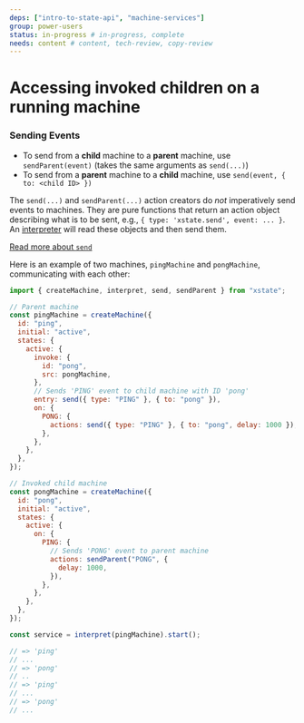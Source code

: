 ```yaml
---
deps: ["intro-to-state-api", "machine-services"]
group: power-users
status: in-progress # in-progress, complete
needs: content # content, tech-review, copy-review
---
```


# Accessing invoked children on a running machine

### Sending Events

- To send from a **child** machine to a **parent** machine, use `sendParent(event)` (takes the same arguments as `send(...)`)
- To send from a **parent** machine to a **child** machine, use `send(event, { to: <child ID> })`

<!-- ::: warning \-->
The `send(...)` and `sendParent(...)` action creators do _not_ imperatively send
events to machines. They are pure functions that return an action object
describing what is to be sent, e.g., `{ type: 'xstate.send', event: ... }`. An
[interpreter](./interpretation.md) will read these objects and then send them.

[Read more about `send`](/guides/actions.html#send-action)
<!-- ::: (end tip/warning) \-->
Here is an example of two machines, `pingMachine` and `pongMachine`, communicating with each other:

```js
import { createMachine, interpret, send, sendParent } from "xstate";

// Parent machine
const pingMachine = createMachine({
  id: "ping",
  initial: "active",
  states: {
    active: {
      invoke: {
        id: "pong",
        src: pongMachine,
      },
      // Sends 'PING' event to child machine with ID 'pong'
      entry: send({ type: "PING" }, { to: "pong" }),
      on: {
        PONG: {
          actions: send({ type: "PING" }, { to: "pong", delay: 1000 }),
        },
      },
    },
  },
});

// Invoked child machine
const pongMachine = createMachine({
  id: "pong",
  initial: "active",
  states: {
    active: {
      on: {
        PING: {
          // Sends 'PONG' event to parent machine
          actions: sendParent("PONG", {
            delay: 1000,
          }),
        },
      },
    },
  },
});

const service = interpret(pingMachine).start();

// => 'ping'
// ...
// => 'pong'
// ..
// => 'ping'
// ...
// => 'pong'
// ...
```
